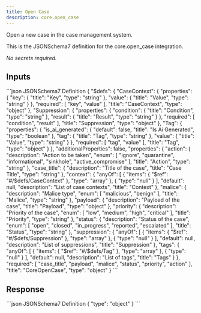 ```yaml
---
title: Open Case
description: core.open_case
---
```


Open a new case in the case management system.

This is the JSONSchema7 definition for the core.open_case integration.

_No secrets required._

## Inputs

<CodeGroup>
```json JSONSchema7 Definition
{
    "$defs": {
        "CaseContext": {
            "properties": {
                "key": {
                    "title": "Key",
                    "type": "string"
                },
                "value": {
                    "title": "Value",
                    "type": "string"
                }
            },
            "required": [
                "key",
                "value"
            ],
            "title": "CaseContext",
            "type": "object"
        },
        "Suppression": {
            "properties": {
                "condition": {
                    "title": "Condition",
                    "type": "string"
                },
                "result": {
                    "title": "Result",
                    "type": "string"
                }
            },
            "required": [
                "condition",
                "result"
            ],
            "title": "Suppression",
            "type": "object"
        },
        "Tag": {
            "properties": {
                "is_ai_generated": {
                    "default": false,
                    "title": "Is Ai Generated",
                    "type": "boolean"
                },
                "tag": {
                    "title": "Tag",
                    "type": "string"
                },
                "value": {
                    "title": "Value",
                    "type": "string"
                }
            },
            "required": [
                "tag",
                "value"
            ],
            "title": "Tag",
            "type": "object"
        }
    },
    "additionalProperties": false,
    "properties": {
        "action": {
            "description": "Action to be taken",
            "enum": [
                "ignore",
                "quarantine",
                "informational",
                "sinkhole",
                "active_compromise"
            ],
            "title": "Action",
            "type": "string"
        },
        "case_title": {
            "description": "Title of the case",
            "title": "Case Title",
            "type": "string"
        },
        "context": {
            "anyOf": [
                {
                    "items": {
                        "$ref": "#/$defs/CaseContext"
                    },
                    "type": "array"
                },
                {
                    "type": "null"
                }
            ],
            "default": null,
            "description": "List of case contexts",
            "title": "Context"
        },
        "malice": {
            "description": "Malice type",
            "enum": [
                "malicious",
                "benign"
            ],
            "title": "Malice",
            "type": "string"
        },
        "payload": {
            "description": "Payload of the case",
            "title": "Payload",
            "type": "object"
        },
        "priority": {
            "description": "Priority of the case",
            "enum": [
                "low",
                "medium",
                "high",
                "critical"
            ],
            "title": "Priority",
            "type": "string"
        },
        "status": {
            "description": "Status of the case",
            "enum": [
                "open",
                "closed",
                "in_progress",
                "reported",
                "escalated"
            ],
            "title": "Status",
            "type": "string"
        },
        "suppression": {
            "anyOf": [
                {
                    "items": {
                        "$ref": "#/$defs/Suppression"
                    },
                    "type": "array"
                },
                {
                    "type": "null"
                }
            ],
            "default": null,
            "description": "List of suppressions",
            "title": "Suppression"
        },
        "tags": {
            "anyOf": [
                {
                    "items": {
                        "$ref": "#/$defs/Tag"
                    },
                    "type": "array"
                },
                {
                    "type": "null"
                }
            ],
            "default": null,
            "description": "List of tags",
            "title": "Tags"
        }
    },
    "required": [
        "case_title",
        "payload",
        "malice",
        "status",
        "priority",
        "action"
    ],
    "title": "CoreOpenCase",
    "type": "object"
}
```

</CodeGroup>

## Response

<CodeGroup>
```json JSONSchema7 Definition
{
    "type": "object"
}
```

</CodeGroup>
